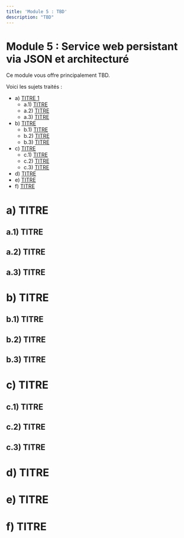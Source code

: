 ```yaml
---
title: 'Module 5 : TBD'
description: "TBD"
---
```


# Module 5 : Service web persistant via JSON et architecturé
Ce module vous offre principalement TBD.

Voici les sujets traités :
- a) [TITRE 1](#a)
  - a.1) [TITRE](#a1)
  - a.2) [TITRE](#a2)
  - a.3) [TITRE](#a3)
- b) [TITRE](#b)
  - b.1) [TITRE](#b1)
  - b.2) [TITRE](#b2)
  - b.3) [TITRE](#b3)
- c) [TITRE](#c)
  - c.1) [TITRE](#c1)
  - c.2) [TITRE](#c2)
  - c.3) [TITRE](#c3)
- d) [TITRE](#d)
- e) [TITRE](#e)
- f) [TITRE](#f)


# <a id="a"></a>a) TITRE
## <a id="a1"></a>a.1) TITRE


## <a id="a2"></a> a.2) TITRE


## <a id="a3"></a> a.3) TITRE


# <a id="b"></a>b) TITRE
## <a id="b1"></a>b.1) TITRE


## <a id="b2"></a>b.2) TITRE


## <a id="b3"></a>b.3) TITRE


# <a id="c"></a>c) TITRE
## <a id="c1"></a>c.1) TITRE

## <a id="c2"></a>c.2) TITRE


## <a id="c3"></a>c.3) TITRE




# <a id="d"></a> d) TITRE


# <a id="e"></a> e) TITRE


# <a id="f"></a> f) TITRE